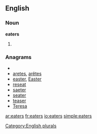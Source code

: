 ==English==

===Noun===
'''eaters'''

# {{plural of|[[eater]]}}

===Anagrams===
* {{alphagram|aeerst}}
* [[aretes#English|aretes]], [[arêtes#English|arêtes]]
* [[easter#English|easter]], [[Easter#English|Easter]]
* [[reseat#English|reseat]]
* [[saeter#English|saeter]]
* [[seater#English|seater]]
* [[teaser#English|teaser]]
* [[Teresa#English|Teresa]]


[[Category:English plurals]]

[[ar:eaters]]
[[fr:eaters]]
[[io:eaters]]
[[simple:eaters]]